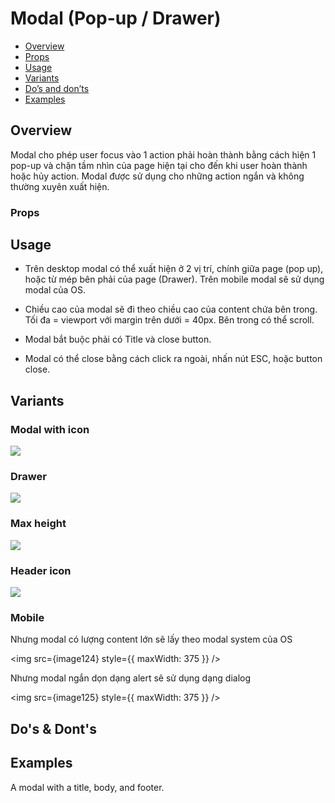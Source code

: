 

<Meta of={Stories} />

# Modal (Pop-up / Drawer)

- [Overview](#overview)
- [Props](#props)
- [Usage](#usage)
- [Variants](#variants)
- [Do’s and don’ts](#dos--donts)
- [Examples](#examples)

## Overview

Modal cho phép user focus vào 1 action phải hoàn thành bằng cách hiện 1
pop-up và chặn tầm nhìn của page hiện tại cho đến khi user hoàn thành
hoặc hủy action. Modal được sử dụng cho những action ngắn và không
thường xuyên xuất hiện.

<Canvas of={Stories.Default} />

### Props

<Controls of={Stories.Default} />

## Usage

- Trên desktop modal có thể xuất hiện ở 2 vị trí, chính giữa page (pop
  up), hoặc từ mép bên phải của page (Drawer). Trên mobile modal sẽ sử
  dụng modal của OS.

- Chiều cao của modal sẽ đi theo chiều cao của content chứa bên trong. Tối
  đa = viewport với margin trên dưới = 40px. Bên trong có thể scroll.

- Modal bắt buộc phải có Title và close button.

- Modal có thể close bằng cách click ra ngoài, nhấn nút ESC, hoặc button
  close.

## Variants

### Modal with icon

<img src={image120} />

### Drawer

<img src={image121} />

### Max height

<img src={image122} />

### Header icon

<img src={image123} />

### Mobile

Nhưng modal có lượng content lớn sẽ lấy theo modal system của OS

<img src={image124} style={{ maxWidth: 375 }} />

Nhưng modal ngắn dọn dạng alert sẽ sử dụng dạng dialog

<img src={image125} style={{ maxWidth: 375 }} />

## Do's & Dont's

## Examples

A modal with a title, body, and footer.

<Canvas of={Stories.GenericModal} />
